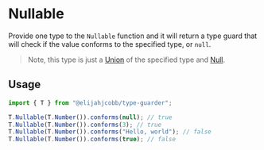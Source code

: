 # Nullable

Provide one type to the `Nullable` function and it will return a type guard that will check if the value conforms to the specified type, or `null`.

> Note, this type is just a [Union](/types/union) of the specified type and [Null](/types/null).

## Usage

```ts copy
import { T } from "@elijahjcobb/type-guarder";

T.Nullable(T.Number()).conforms(null); // true
T.Nullable(T.Number()).conforms(3); // true
T.Nullable(T.Number()).conforms("Hello, world"); // false
T.Nullable(T.Number()).conforms(true); // false
```
